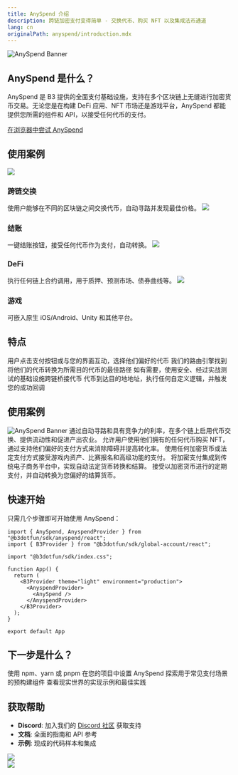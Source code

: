 ```yaml
---
title: AnySpend 介绍
description: 跨链加密支付变得简单 - 交换代币、购买 NFT 以及集成法币通道
lang: cn
originalPath: anyspend/introduction.mdx
---
```

<img src="/images/anyspend-example-banner.jpg" alt="AnySpend Banner" className="w-full rounded-xl" />

## AnySpend 是什么？

AnySpend 是 B3 提供的全面支付基础设施，支持在多个区块链上无缝进行加密货币交易。无论您是在构建 DeFi 应用、NFT 市场还是游戏平台，AnySpend 都能提供您所需的组件和 API，以接受任何代币的支付。

[在浏览器中尝试 AnySpend](https://anyspend.com/swap)

## 使用案例

<CardGroup cols={2}>
<Card href="/anyspend/examples">
  <img src="/images/customize-for-swap.png" className="w-full h-48 object-cover rounded-xl mb-4" />
  <h3 className="text-lg font-semibold text-primary block mb-1">跨链交换</h3>
  使用户能够在不同的区块链之间交换代币，自动寻路并发现最佳价格。
</Card>

<Card href="/anyspend/examples">
  <img src="/images/customize-for-checkout.png" className="w-full h-48 object-cover rounded-xl mb-4" />
  <h3 className="text-lg font-semibold text-primary block mb-1">结账</h3>
  一键结账按钮，接受任何代币作为支付，自动转换。
</Card>

<Card href="/anyspend/examples">
  <img src="/images/customize-for-defi.png" className="w-full h-48 object-cover rounded-xl mb-4" />
  <h3 className="text-lg font-semibold text-primary block mb-1">DeFi</h3>
  执行任何链上合约调用，用于质押、预测市场、债券曲线等。
</Card>

<Card href="/anyspend/examples">
  <img src="/images/customize-for-games.png" className="w-full h-48 object-cover rounded-xl mb-4" />
  <h3 className="text-lg font-semibold text-primary block mb-1">游戏</h3>
  可嵌入原生 iOS/Android、Unity 和其他平台。
</Card>
</CardGroup>

## 特点

<Steps>
<Step title="用户发起支付">
用户点击支付按钮或与您的界面互动，选择他们偏好的代币
</Step>

<Step title="AnySpend 报价">
我们的路由引擎找到将他们的代币转换为所需目的代币的最佳路径
</Step>

<Step title="跨链执行">
如有需要，使用安全、经过实战测试的基础设施跨链桥接代币
</Step>

<Step title="最终交付">
代币到达目的地地址，执行任何自定义逻辑，并触发您的成功回调
</Step>
</Steps>

## 使用案例
<img src="/images/anyspend-onramp-anyone.png" alt="AnySpend Banner" className="w-full rounded-xl" />

<AccordionGroup>
<Accordion title="DeFi 应用">
通过自动寻路和具有竞争力的利率，在多个链上启用代币交换、提供流动性和促进产出农业。
</Accordion>

<Accordion title="NFT 市场">
允许用户使用他们拥有的任何代币购买 NFT，通过支持他们偏好的支付方式来消除障碍并提高转化率。
</Accordion>

<Accordion title="游戏平台">
使用任何加密货币或法定支付方式接受游戏内资产、比赛报名和高级功能的支付。
</Accordion>

<Accordion title="电子商务">
将加密支付集成到传统电子商务平台中，实现自动法定货币转换和结算。
</Accordion>

<Accordion title="订阅服务">
接受以加密货币进行的定期支付，并自动转换为您偏好的结算货币。
</Accordion>
</AccordionGroup>

## 快速开始

只需几个步骤即可开始使用 AnySpend：

```tsx
import { AnySpend, AnyspendProvider } from "@b3dotfun/sdk/anyspend/react";
import { B3Provider } from "@b3dotfun/sdk/global-account/react";

import "@b3dotfun/sdk/index.css";

function App() {
  return (
    <B3Provider theme="light" environment="production">
      <AnyspendProvider>
        <AnySpend />
      </AnyspendProvider>
    </B3Provider>
  );
}

export default App
```

## 下一步是什么？

<CardGroup cols={3}>
<Card title="安装" icon="download" href="/anyspend/installation">
  使用 npm、yarn 或 pnpm 在您的项目中设置 AnySpend
</Card>

<Card title="组件" icon="puzzle-piece" href="/anyspend/components">
  探索用于常见支付场景的预构建组件
</Card>

<Card title="示例" icon="code" href="/anyspend/examples">
  查看现实世界的实现示例和最佳实践
</Card>
</CardGroup>

## 获取帮助

- **Discord**: 加入我们的 [Discord 社区](https://discord.gg/b3dotfun) 获取支持
- **文档**: 全面的指南和 API 参考
- **示例**: 现成的代码样本和集成

<div className="flex flex-row gap-4">
<div className="flex-1">
<a href="https://x.com/anyspend" target="_blank">
  <img src="/images/follow-updates-on-x.png" className="w-full h-full object-cover rounded-xl mb-4" />
</a>
</div>

<div className="flex-1">
  <a href="/anyspend/installation">
    <img src="/images/anyspend-getting-started.png" className="w-full h-full object-cover rounded-xl mb-4" />
  </a>
</div>
</div>
